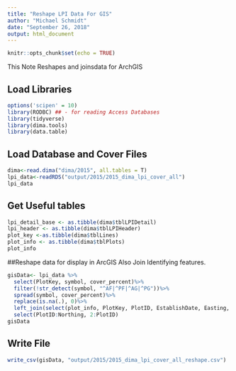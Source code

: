 ```yaml
---
title: "Reshape LPI Data For GIS"
author: "Michael Schmidt"
date: "September 26, 2018"
output: html_document
---
```


```r
knitr::opts_chunk$set(echo = TRUE)
```

This Note Reshapes and joinsdata for ArchGIS 

## Load Libraries
```r
options('scipen' = 10)
library(RODBC) ## - for reading Access Databases
library(tidyverse)
library(dima.tools)
library(data.table)
```

## Load Database and Cover Files

```r
dima<-read.dima("dima/2015", all.tables = T)
lpi_data<-readRDS("output/2015/2015_dima_lpi_cover_all")
lpi_data
```

## Get Useful tables

```r
lpi_detail_base <- as.tibble(dima$tblLPIDetail)
lpi_header <- as.tibble(dima$tblLPIHeader)
plot_key <-as.tibble(dima$tblLines)
plot_info <- as.tibble(dima$tblPlots)
plot_info
```


##Reshape data for display in ArcGIS
Also Join Identifying features. 
```r
gisData<- lpi_data %>%
  select(PlotKey, symbol, cover_percent)%>%
  filter(!str_detect(symbol, "^AF|^PF|^AG|^PG"))%>%
  spread(symbol, cover_percent)%>%
  replace(is.na(.), 0)%>%
  left_join(select(plot_info, PlotKey, PlotID, EstablishDate, Easting, Northing))%>%
  select(PlotID:Northing, 2:PlotID)
gisData
```

## Write File
```r
write_csv(gisData, "output/2015/2015_dima_lpi_cover_all_reshape.csv")
```

